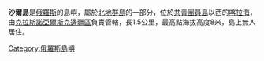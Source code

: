 '''沙爾島'''是[[俄羅斯|俄羅斯]]的島嶼，屬於[[北地群島|北地群島]]的一部分，位於[[共青團員島|共青團員島]]以西的[[喀拉海|喀拉海]]，由[[克拉斯諾亞爾斯克邊疆區|克拉斯諾亞爾斯克邊疆區]]負責管轄，長1.5公里，最高點海拔高度8米，島上無人居住。

{{Russia-geo-stub}}
[[Category:俄羅斯島嶼|Category:俄羅斯島嶼]]